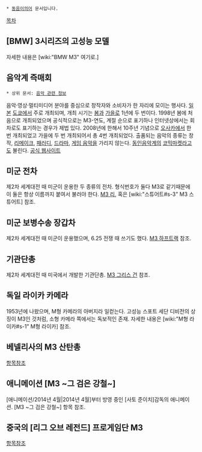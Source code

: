  * [[동음이의어]] 문서입니다.

[[목차]]

== [BMW] 3시리즈의 고성능 모델 ==
자세한 내용은 [wiki:"BMW M3" 여기로.]

== 음악계 즉매회 ==
 * 상위 문서: [[음악 관련 정보]]
음악·영상·멀티미디어 분야를 중심으로 창작자와 소비자가 한 자리에 모이는 행사다. 
[[일본]] [[도쿄]]에서 주로 개최되며, 개최 시기는 [[봄]]과 [[가을]]로 1년에 두 번이다. 1998년 봄에 처음으로 개최되었으며 공식적으로는 M3-연도, 계절 순으로 표기하나 인터넷상에서는 회차로도 표기하는 경우가 제법 있다. 2008년에 한해서 10주년 기념으로 [[오사카]]에서 한 번 개최되었고 가을에 두 번 개최되어서 총 4번 개최되었다. 
출품되는 음악의 종류는 창작, [[리메이크]], [[패러디]], [[드라마]], [[게임 음악]]을 가리지 않는다. [[동인음악]]계의 [[코믹마켓]]라고도 불린다. [http://www.m3net.jp 공식 웹사이트]

== 미군 전차 ==
제2차 세계대전 때 미군이 운용한 두 종류의 전차. 형식번호가 둘다 M3로 같기때문에 이 둘은 항상 이름까지 붙여서 불러야 한다. [[M3 리]], 혹은 [wiki:"스튜어트#s-3" M3 스튜어트] 참조.

== 미군 보병수송 장갑차 ==
제2차 세계대전 때 미군이 운용했으며, 6.25 전쟁 때 쓰기도 했다. [[M3 하프트랙]] 참조.

== 기관단총 ==
제2차 세계대전 때 미국에서 개발한 기관단총. [[M3 그리스 건]] 참조.

== 독일 라이카 카메라 ==
1953년에 나왔으며, M형 카메라의 아버지라 일컫는다. 고성능 스포트 세단 디비전의 상징이 M3인 것처럼, 소형 카메라 쪽에서는 독보적인 존재. 자세한 내용은 [wiki:"M형 라이카#s-1" M형 라이카] 참조.

== 베넬리사의 M3 산탄총 ==
[[Benelli 시리즈#s-3.3|항목참조]]

== 애니메이션 [M3 ~그 검은 강철~] ==
[애니메이션/2014년 4월|2014년 4월]부터 방영 중인 [사토 준이치]감독의 애니메이션. [M3 ~그 검은 강철~] 항목 참조.

== 중국의 [리그 오브 레전드] 프로게임단 M3 ==
[[Team M3|항목참조]]
